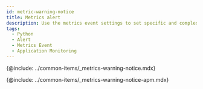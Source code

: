 ```yaml
---
id: metric-warning-notice
title: Metrics alert
description: Use the metrics event settings to set specific and complex events.
tags:
  - Python
  - Alert
  - Metrics Event
  - Application Monitoring
---
```


{@include: ../common-items/_metrics-warning-notice.mdx}

{@include: ../common-items/_metrics-warning-notice-apm.mdx} 
